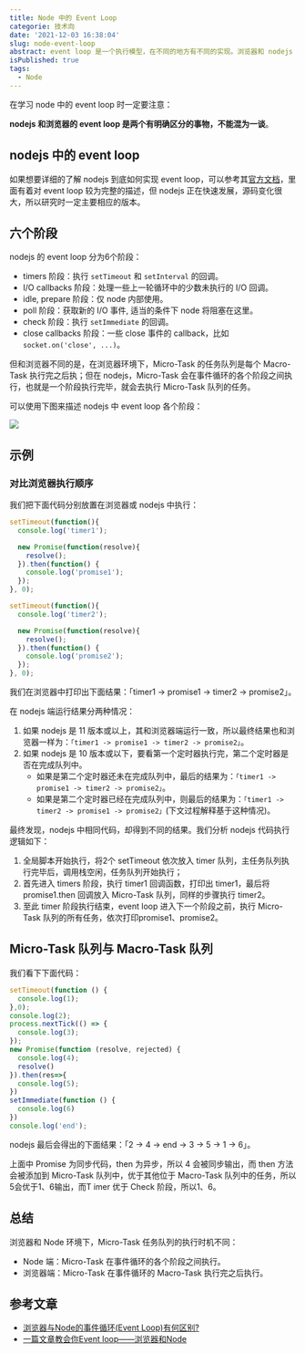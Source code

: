 ```yaml
---
title: Node 中的 Event Loop
categorie: 技术向
date: '2021-12-03 16:38:04'
slug: node-event-loop
abstract: event loop 是一个执行模型，在不同的地方有不同的实现。浏览器和 nodejs 基于不同的技术实现了各自的event loop。网上关于浏览器的 event loop 相关的教程多如牛毛，但 nodejs 的 event loop 相关文章却很少。甚至很多将浏览器和 nodejs 的 event loop 等同起来的。
isPublished: true
tags:
  - Node
---
```


在学习 node 中的 event loop 时一定要注意：

**nodejs 和浏览器的 event loop 是两个有明确区分的事物，不能混为一谈**。

## nodejs 中的 event loop
如果想要详细的了解 nodejs 到底如何实现 event loop，可以参考其[官方文档](https://nodejs.org/zh-cn/docs/guides/event-loop-timers-and-nexttick/)，里面有着对 event loop 较为完整的描述，但 nodejs 正在快速发展，源码变化很大，所以研究时一定主要相应的版本。

## 六个阶段
nodejs 的 event loop 分为6个阶段：
- timers 阶段：执行 `setTimeout` 和 `setInterval` 的回调。
- I/O callbacks 阶段：处理一些上一轮循环中的少数未执行的 I/O 回调。
- idle, prepare 阶段：仅 node 内部使用。
- poll 阶段：获取新的 I/O 事件, 适当的条件下 node 将阻塞在这里。
- check 阶段：执行 `setImmediate` 的回调。
- close callbacks 阶段：一些 close 事件的 callback，比如 `socket.on('close', ...)`。

但和浏览器不同的是，在浏览器环境下，Micro-Task 的任务队列是每个 Macro-Task 执行完之后执；但在 nodejs，Micro-Task 会在事件循环的各个阶段之间执行，也就是一个阶段执行完毕，就会去执行 Micro-Task 队列的任务。

可以使用下图来描述 nodejs 中 event loop 各个阶段：

![](https://img.bplink66.com/2021/12/05/1inw3lkcq4e.png)

## 示例
### 对比浏览器执行顺序
我们把下面代码分别放置在浏览器或 nodejs 中执行：

```javascript
setTimeout(function(){
  console.log('timer1');

  new Promise(function(resolve){
    resolve();
  }).then(function() {
    console.log('promise1');
  });
}, 0);

setTimeout(function(){
  console.log('timer2');

  new Promise(function(resolve){
    resolve();
  }).then(function() {
    console.log('promise2');
  });
}, 0);
```
我们在浏览器中打印出下面结果：「timer1 -> promise1 -> timer2 -> promise2」。

在 nodejs 端运行结果分两种情况：
1. 如果 nodejs 是 11 版本或以上，其和浏览器端运行一致，所以最终结果也和浏览器一样为：`「timer1 -> promise1 -> timer2 -> promise2」`。
2. 如果 nodejs 是 10 版本或以下，要看第一个定时器执行完，第二个定时器是否在完成队列中。
   - 如果是第二个定时器还未在完成队列中，最后的结果为：`「timer1 -> promise1 -> timer2 -> promise2」`。
   - 如果是第二个定时器已经在完成队列中，则最后的结果为：`「timer1 -> timer2 -> promise1 -> promise2」`(下文过程解释基于这种情况)。

最终发现，nodejs 中相同代码，却得到不同的结果。我们分析 nodejs 代码执行逻辑如下：
1. 全局脚本开始执行，将2个 setTimeout 依次放入 timer 队列，主任务队列执行完毕后，调用栈空闲，任务队列开始执行；
2. 首先进入 timers 阶段，执行 timer1 回调函数，打印出 timer1，最后将 promise1.then 回调放入 Micro-Task 队列，同样的步骤执行 timer2。
3. 至此 timer 阶段执行结束，event loop 进入下一个阶段之前，执行 Micro-Task 队列的所有任务，依次打印promise1、promise2。

## Micro-Task 队列与 Macro-Task 队列
我们看下下面代码：

```javascript
setTimeout(function () {
  console.log(1);
},0);
console.log(2);
process.nextTick(() => {
  console.log(3);
});
new Promise(function (resolve, rejected) {
  console.log(4);
  resolve()
}).then(res=>{
  console.log(5);
})
setImmediate(function () {
  console.log(6)
})
console.log('end');
```

nodejs 最后会得出的下面结果：「2 -> 4 -> end -> 3 -> 5 -> 1 -> 6」。

上面中 Promise 为同步代码，then 为异步，所以 4 会被同步输出，而 then 方法会被添加到 Micro-Task 队列中，优于其他位于 Macro-Task 队列中的任务，所以5会优于1、6输出，而T imer 优于 Check 阶段，所以1、6。

## 总结
浏览器和 Node 环境下，Micro-Task 任务队列的执行时机不同：
- Node 端：Micro-Task 在事件循环的各个阶段之间执行。
- 浏览器端：Micro-Task 在事件循环的 Macro-Task 执行完之后执行。

## 参考文章
- [浏览器与Node的事件循环(Event Loop)有何区别?](https://juejin.cn/post/6844903761949753352)
- [一篇文章教会你Event loop——浏览器和Node](https://segmentfault.com/a/1190000013861128)